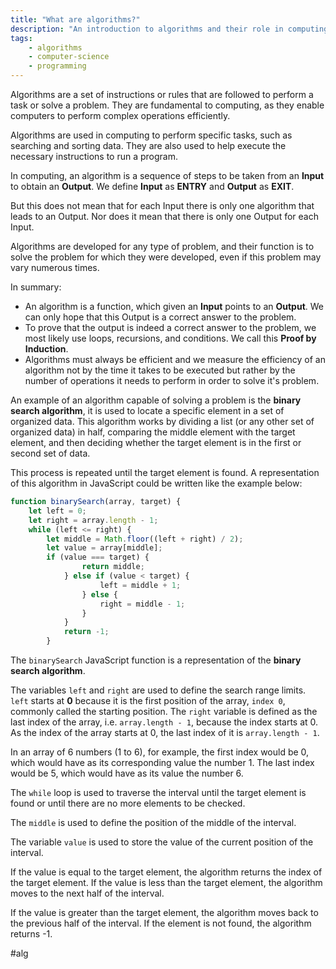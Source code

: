 ```yaml
---
title: "What are algorithms?"
description: "An introduction to algorithms and their role in computing."
tags:
	- algorithms
	- computer-science
	- programming
---
```



Algorithms are a set of instructions or rules that are followed to perform a task or solve a problem. They are fundamental to computing, as they enable computers to perform complex operations efficiently.

Algorithms are used in computing to perform specific tasks, such as searching and sorting data. They are also used to help execute the necessary instructions to run a program.

In computing, an algorithm is a sequence of steps to be taken from an **Input** to obtain an **Output**. We define **Input** as **ENTRY** and **Output** as **EXIT**.

But this does not mean that for each Input there is only one algorithm that leads to an Output. Nor does it mean that there is only one Output for each Input.

Algorithms are developed for any type of problem, and their function is to solve the problem for which they were developed, even if this problem may vary numerous times.

In summary:

- An algorithm is a function, which given an **Input** points to an **Output**. We can only hope that this Output is a correct answer to the problem.
- To prove that the output is indeed a correct answer to the problem, we most likely use loops, recursions, and conditions. We call this **Proof by Induction**.
- Algorithms must always be efficient and we measure the efficiency of an algorithm not by the time it takes to be executed but rather by the number of operations it needs to perform in order to solve it's problem.

An example of an algorithm capable of solving a problem is the **binary search algorithm**, it is used to locate a specific element in a set of organized data. This algorithm works by dividing a list (or any other set of organized data) in half, comparing the middle element with the target element, and then deciding whether the target element is in the first or second set of data.

This process is repeated until the target element is found. A representation of this algorithm in JavaScript could be written like the example below:

``` js
function binarySearch(array, target) {
	let left = 0;
	let right = array.length - 1;
	while (left <= right) {
		let middle = Math.floor((left + right) / 2);
		let value = array[middle];
		if (value === target) {
				return middle;
			} else if (value < target) {
					left = middle + 1;
				} else {
					right = middle - 1;
				}
			}	
			return -1;
		}
```

The `binarySearch` JavaScript function is a representation of the **binary search algorithm**.

The variables `left` and `right` are used to define the search range limits. `left` starts at **0** because it is the first position of the array, `index 0`, commonly called the starting position. The `right` variable is defined as the last index of the array, i.e. `array.length - 1`, because the index starts at 0. As the index of the array starts at 0, the last index of it is `array.length - 1`.

In an array of 6 numbers (1 to 6), for example, the first index would be 0, which would have as its corresponding value the number 1. The last index would be 5, which would have as its value the number 6.

The `while` loop is used to traverse the interval until the target element is found or until there are no more elements to be checked.

The `middle` is used to define the position of the middle of the interval.

The variable `value` is used to store the value of the current position of the interval.

If the value is equal to the target element, the algorithm returns the index of the target element. If the value is less than the target element, the algorithm moves to the next half of the interval.

If the value is greater than the target element, the algorithm moves back to the previous half of the interval. If the element is not found, the algorithm returns -1.

#alg